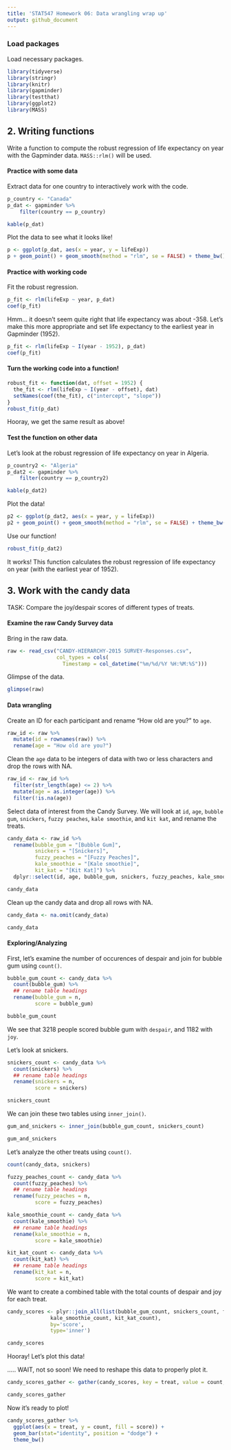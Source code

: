 ```yaml
---
title: 'STAT547 Homework 06: Data wrangling wrap up'
output: github_document
---
```


### Load packages

Load necessary packages.

```r
library(tidyverse)
library(stringr)
library(knitr)
library(gapminder)
library(testthat)
library(ggplot2)
library(MASS)
```


## 2. Writing functions

Write a function to compute the robust regression of life expectancy on year with the Gapminder data. `MASS::rlm()` will be used.

#### Practice with some data

Extract data for one country to interactively work with the code.

```r
p_country <- "Canada"
p_dat <- gapminder %>%
    filter(country == p_country)

kable(p_dat)
```

Plot the data to see what it looks like!

```r
p <- ggplot(p_dat, aes(x = year, y = lifeExp))
p + geom_point() + geom_smooth(method = "rlm", se = FALSE) + theme_bw()
```


#### Practice with working code

Fit the robust regression.

```r
p_fit <- rlm(lifeExp ~ year, p_dat)
coef(p_fit)
```

Hmm... it doesn't seem quite right that life expectancy was about -358. Let's make this more appropriate and set life expectancy to the earliest year in Gapminder (1952).

```r
p_fit <- rlm(lifeExp ~ I(year - 1952), p_dat)
coef(p_fit)
```

#### Turn the working code into a function!

```r
robust_fit <- function(dat, offset = 1952) {
  the_fit <- rlm(lifeExp ~ I(year - offset), dat)
  setNames(coef(the_fit), c("intercept", "slope"))
}
robust_fit(p_dat)
```

Hooray, we get the same result as above!

#### Test the function on other data

Let's look at the robust regression of life expectancy on year in Algeria.

```r
p_country2 <- "Algeria"
p_dat2 <- gapminder %>%
    filter(country == p_country2)

kable(p_dat2)
```

Plot the data!

```r
p2 <- ggplot(p_dat2, aes(x = year, y = lifeExp))
p2 + geom_point() + geom_smooth(method = "rlm", se = FALSE) + theme_bw()
```

Use our function!

```r
robust_fit(p_dat2)
```

It works! This function calculates the robust regression of life expectancy on year (with the earliest year of 1952).


## 3. Work with the candy data

TASK: Compare the joy/despair scores of different types of treats. 

#### Examine the raw Candy Survey data

Bring in the raw data.

```r
raw <- read_csv("CANDY-HIERARCHY-2015 SURVEY-Responses.csv",
                col_types = cols(
                  Timestamp = col_datetime("%m/%d/%Y %H:%M:%S")))
```

Glimpse of the data.

```r
glimpse(raw)
```

#### Data wrangling

Create an ID for each participant and rename "How old are you?" to `age`.

```r
raw_id <- raw %>% 
  mutate(id = rownames(raw)) %>%
  rename(age = "How old are you?")
```

Clean the `age` data to be integers of data with two or less characters and drop the rows with NA.

```r
raw_id <- raw_id %>% 
  filter(str_length(age) <= 2) %>% 
  mutate(age = as.integer(age)) %>%
  filter(!is.na(age))
```

Select data of interest from the Candy Survey. We will look at `id`, `age`, `bubble gum`, `snickers`, `fuzzy peaches`, `kale smoothie`, and `kit kat`, and rename the treats.

```r
candy_data <- raw_id %>% 
  rename(bubble_gum = "[Bubble Gum]",
         snickers = "[Snickers]",
         fuzzy_peaches = "[Fuzzy Peaches]",
         kale_smoothie = "[Kale smoothie]",
         kit_kat = "[Kit Kat]") %>% 
  dplyr::select(id, age, bubble_gum, snickers, fuzzy_peaches, kale_smoothie, kit_kat)

candy_data
```

Clean up the candy data and drop all rows with NA.

```r
candy_data <- na.omit(candy_data)

candy_data
```


#### Exploring/Analyzing

First, let's examine the number of occurences of despair and join for bubble gum using `count()`.

```r
bubble_gum_count <- candy_data %>%
  count(bubble_gum) %>% 
  ## rename table headings
  rename(bubble_gum = n,
         score = bubble_gum)

bubble_gum_count
```

We see that 3218 people scored bubble gum with `despair`, and 1182 with `joy`. 

Let's look at snickers.

```r
snickers_count <- candy_data %>%
  count(snickers) %>% 
  ## rename table headings
  rename(snickers = n, 
         score = snickers)

snickers_count
```

We can join these two tables using `inner_join()`.

```r
gum_and_snickers <- inner_join(bubble_gum_count, snickers_count)

gum_and_snickers
```

Let's analyze the other treats using `count()`.

```r
count(candy_data, snickers)
```


```r
fuzzy_peaches_count <- candy_data %>%
  count(fuzzy_peaches) %>% 
  ## rename table headings
  rename(fuzzy_peaches = n,
         score = fuzzy_peaches)

kale_smoothie_count <- candy_data %>%
  count(kale_smoothie) %>% 
  ## rename table headings
  rename(kale_smoothie = n,
         score = kale_smoothie)

kit_kat_count <- candy_data %>%
  count(kit_kat) %>% 
  ## rename table headings
  rename(kit_kat = n,
         score = kit_kat)
```

We want to create a combined table with the total counts of despair and joy for each treat. 
 
```r
candy_scores <- plyr::join_all(list(bubble_gum_count, snickers_count, fuzzy_peaches_count,
              kale_smoothie_count, kit_kat_count),
              by='score',
              type='inner')

candy_scores
```
 
Hooray! Let's plot this data!

..... WAIT, not so soon! We need to reshape this data to properly plot it.

```r
candy_scores_gather <- gather(candy_scores, key = treat, value = count, bubble_gum:kit_kat)

candy_scores_gather
```

Now it's ready to plot!

```r
candy_scores_gather %>% 
  ggplot(aes(x = treat, y = count, fill = score)) +
  geom_bar(stat="identity", position = "dodge") +
  theme_bw()
```













